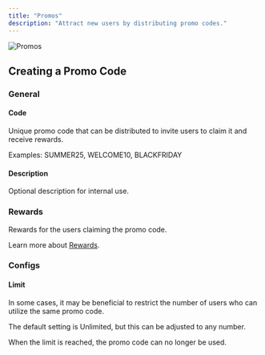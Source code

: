 ```yaml
---
title: "Promos"
description: "Attract new users by distributing promo codes."
---
```


![Promos](/images/promos-table.png)

## Creating a Promo Code

### General

#### Code

Unique promo code that can be distributed to invite users to claim it and receive rewards.

Examples: SUMMER25, WELCOME10, BLACKFRIDAY

#### Description

Optional description for internal use.

### Rewards

Rewards for the users claiming the promo code.

Learn more about [Rewards](/features/rewards/introduction).

### Configs

#### Limit

In some cases, it may be beneficial to restrict the number of users who can utilize the same promo code.

The default setting is Unlimited, but this can be adjusted to any number.

When the limit is reached, the promo code can no longer be used.
